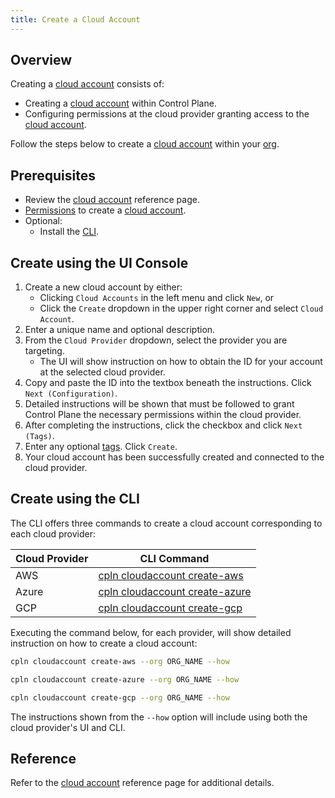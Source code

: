 ```yaml
---
title: Create a Cloud Account
---
```


## Overview

Creating a [cloud account](/reference/cloudaccount) consists of:

- Creating a [cloud account](/reference/cloudaccount) within Control Plane.
- Configuring permissions at the cloud provider granting access to the [cloud account](/reference/cloudaccount).

Follow the steps below to create a [cloud account](/reference/cloudaccount) within your [org](/reference/org).

## Prerequisites

- Review the [cloud account](/reference/cloudaccount) reference page.
- [Permissions](/reference/policy#permissions) to create a [cloud account](/reference/cloudaccount).
- Optional:
  - Install the [CLI](/reference/cli).

## Create using the UI Console

1. Create a new cloud account by either:
   - Clicking `Cloud Accounts` in the left menu and click `New`, or
   - Click the `Create` dropdown in the upper right corner and select `Cloud Account`.
2. Enter a unique name and optional description.
3. From the `Cloud Provider` dropdown, select the provider you are targeting.
   - The UI will show instruction on how to obtain the ID for your account at the selected cloud provider.
4. Copy and paste the ID into the textbox beneath the instructions. Click `Next (Configuration)`.
5. Detailed instructions will be shown that must be followed to grant Control Plane the necessary permissions within the cloud provider.
6. After completing the instructions, click the checkbox and click `Next (Tags)`.
7. Enter any optional [tags](/reference/misc#tags). Click `Create`.
8. Your cloud account has been successfully created and connected to the cloud provider.

## Create using the CLI

The CLI offers three commands to create a cloud account corresponding to each cloud provider:

| Cloud Provider | CLI Command                                                                |
| -------------- | -------------------------------------------------------------------------- |
| AWS            | [cpln cloudaccount create-aws](/reference/cli#cloudaccount-create-aws)     |
| Azure          | [cpln cloudaccount create-azure](/reference/cli#cloudaccount-create-azure) |
| GCP            | [cpln cloudaccount create-gcp](/reference/cli#cloudaccount-create-gcp)     |

Executing the command below, for each provider, will show detailed instruction on how to create a cloud account:

<CodeGroup>

```bash AWS
cpln cloudaccount create-aws --org ORG_NAME --how
```

```bash Azure
cpln cloudaccount create-azure --org ORG_NAME --how
```

```bash GCP
cpln cloudaccount create-gcp --org ORG_NAME --how
```

</CodeGroup>

The instructions shown from the `--how` option will include using both the cloud provider's UI and CLI.

## Reference

Refer to the [cloud account](/reference/cloudaccount) reference page for additional details.
